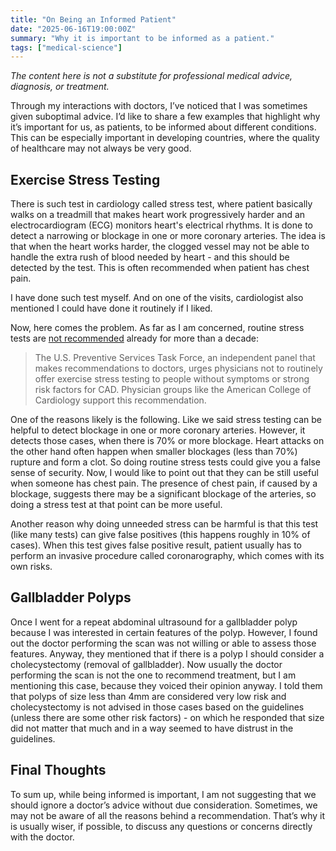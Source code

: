 ```yaml
---
title: "On Being an Informed Patient"
date: "2025-06-16T19:00:00Z"
summary: "Why it is important to be informed as a patient."
tags: ["medical-science"]
---
```


_The content here is not a substitute for professional medical advice, diagnosis, or treatment._

Through my interactions with doctors, I’ve noticed that I was sometimes given suboptimal advice.
I’d like to share a few examples that highlight why it’s important for us, as patients, to be informed about different conditions.
This can be especially important in developing countries, where the quality of healthcare may not always be very good.

## Exercise Stress Testing

There is such test in cardiology called stress test, where patient basically walks on a treadmill
that makes heart work progressively harder and an electrocardiogram (ECG) monitors heart's electrical rhythms.
It is done to detect a narrowing or blockage in one or more coronary arteries.
The idea is that when the heart works harder, the clogged vessel may not be able to handle the extra rush of blood needed by heart - and this should be detected by the test.
This is often recommended when patient has chest pain.

I have done such test myself. And on one of the visits, cardiologist also mentioned I could have done it routinely
if I liked.

Now, here comes the problem. As far as I am concerned, routine stress tests are [not recommended](https://www.health.harvard.edu/newsletter_article/cardiac-exercise-stress-testing-what-it-can-and-cannot-tell-you)
already for more than a decade:

> The U.S. Preventive Services Task Force, an independent panel that makes recommendations to doctors, urges physicians not to routinely offer exercise stress testing to people without symptoms or strong risk factors for CAD. Physician groups like the American College of Cardiology support this recommendation.

One of the reasons likely is the following. Like we said stress testing can be helpful to detect blockage in one or more coronary arteries.
However, it detects those cases, when there is 70% or more blockage. Heart attacks on the other hand often happen when smaller blockages (less than 70%)
rupture and form a clot. So doing routine stress tests could give you a false sense of security. Now, I would like to point out that they can be still useful
when someone has chest pain. The presence of chest pain, if caused by a blockage, suggests there may be a significant blockage of the arteries,
so doing a stress test at that point can be more useful.

Another reason why doing unneeded stress can be harmful is that this test (like many tests) can give false positives (this happens roughly in 10% of cases).
When this test gives false positive result, patient usually has to perform an invasive procedure called coronarography, which comes with its own risks.

## Gallbladder Polyps

Once I went for a repeat abdominal ultrasound for a gallbladder polyp because I was interested in certain features of the polyp.
However, I found out the doctor performing the scan was not willing or able to assess those features. Anyway, they mentioned
that if there is a polyp I should consider a cholecystectomy (removal of gallbladder). Now usually the doctor performing the scan
is not the one to recommend treatment, but I am mentioning this case, because they voiced their opinion anyway.
I told them that polyps of size less than 4mm are considered very low risk and cholecystectomy is not advised in those cases based
on the guidelines (unless there are some other risk factors) - on which he responded that size did not matter that much and
in a way seemed to have distrust in the guidelines.

## Final Thoughts

To sum up, while being informed is important, I am not suggesting that we should ignore a doctor’s advice without due consideration.
Sometimes, we may not be aware of all the reasons behind a recommendation. That’s why it is usually wiser, if possible,
to discuss any questions or concerns directly with the doctor.
